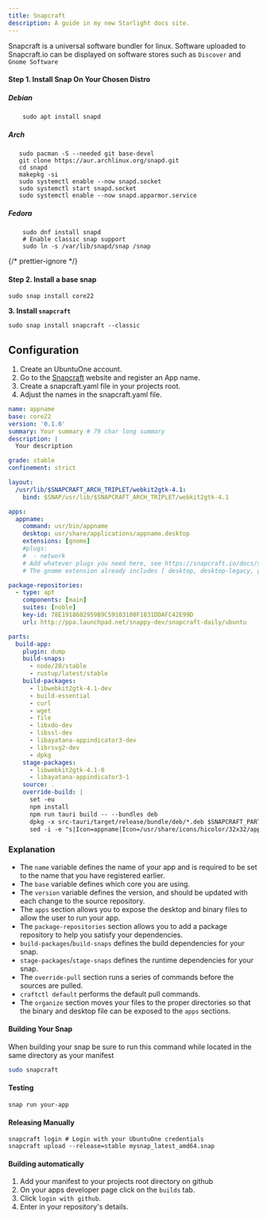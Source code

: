 ```yaml
---
title: Snapcraft
description: A guide in my new Starlight docs site.
---
```


Snapcraft is a universal software bundler for linux. Software uploaded to Snapcraft.io can be displayed on software stores such as `Discover` and `Gnome Software`
#### Step 1. Install Snap On Your Chosen Distro
##### Debian
```shell
    sudo apt install snapd
```
##### Arch
 ```shell
    sudo pacman -S --needed git base-devel
    git clone https://aur.archlinux.org/snapd.git
    cd snapd
    makepkg -si
    sudo systemctl enable --now snapd.socket
    sudo systemctl start snapd.socket
    sudo systemctl enable --now snapd.apparmor.service
```
##### Fedora
```shell
    sudo dnf install snapd
    # Enable classic snap support
    sudo ln -s /var/lib/snapd/snap /snap
```
{/* prettier-ignore */}

#### Step 2. Install a base snap

```shell
sudo snap install core22
```

**3. Install `snapcraft`**

```shell
sudo snap install snapcraft --classic
```

## Configuration

1. Create an UbuntuOne account.
2. Go to the [Snapcraft](https://snapcraft.io) website and register an App name.
3. Create a snapcraft.yaml file in your projects root.
4. Adjust the names in the snapcraft.yaml file.

```yaml
name: appname
base: core22
version: '0.1.0'
summary: Your summary # 79 char long summary
description: |
  Your description

grade: stable
confinement: strict

layout:
  /usr/lib/$SNAPCRAFT_ARCH_TRIPLET/webkit2gtk-4.1:
    bind: $SNAP/usr/lib/$SNAPCRAFT_ARCH_TRIPLET/webkit2gtk-4.1

apps:
  appname:
    command: usr/bin/appname
    desktop: usr/share/applications/appname.desktop
    extensions: [gnome]
    #plugs:
    #  - network
    # Add whatever plugs you need here, see https://snapcraft.io/docs/snapcraft-interfaces for more info.
    # The gnome extension already includes [ desktop, desktop-legacy, gsettings, opengl, wayland, x11, mount-observe, calendar-service ]

package-repositories:
  - type: apt
    components: [main]
    suites: [noble]
    key-id: 78E1918602959B9C59103100F1831DDAFC42E99D
    url: http://ppa.launchpad.net/snappy-dev/snapcraft-daily/ubuntu

parts:
  build-app:
    plugin: dump
    build-snaps:
      - node/20/stable
      - rustup/latest/stable
    build-packages:
      - libwebkit2gtk-4.1-dev
      - build-essential
      - curl
      - wget
      - file
      - libxdo-dev
      - libssl-dev
      - libayatana-appindicator3-dev
      - librsvg2-dev
      - dpkg
    stage-packages:
      - libwebkit2gtk-4.1-0
      - libayatana-appindicator3-1
    source: .
    override-build: |
      set -eu
      npm install
      npm run tauri build -- --bundles deb
      dpkg -x src-tauri/target/release/bundle/deb/*.deb $SNAPCRAFT_PART_INSTALL/
      sed -i -e "s|Icon=appname|Icon=/usr/share/icons/hicolor/32x32/apps/appname.png|g" $SNAPCRAFT_PART_INSTALL/usr/share/applications/appname.desktop
```

### Explanation

- The `name` variable defines the name of your app and is required to be set to the name that you have registered earlier.
- The `base` variable defines which core you are using.
- The `version` variable defines the version, and should be updated with each change to the source repository.
- The `apps` section allows you to expose the desktop and binary files to allow the user to run your app.
- The `package-repositories` section allows you to add a package repository to help you satisfy your dependencies.
- `build-packages`/`build-snaps` defines the build dependencies for your snap.
- `stage-packages`/`stage-snaps` defines the runtime dependencies for your snap.
- The `override-pull` section runs a series of commands before the sources are pulled.
- `craftctl default` performs the default pull commands.
- The `organize` section moves your files to the proper directories so that the binary and desktop file can be exposed to the `apps` sections.

#### Building Your Snap
When building your snap be sure to run this command while located in the same directory as your manifest
```sh
sudo snapcraft
```

#### Testing

```shell
snap run your-app
```

#### Releasing Manually

```shell
snapcraft login # Login with your UbuntuOne credentials
snapcraft upload --release=stable mysnap_latest_amd64.snap
```

#### Building automatically

1. Add your manifest to your projects root directory on github
2. On your apps developer page click on the `builds` tab.
3. Click `login with github`.
4. Enter in your repository's details.